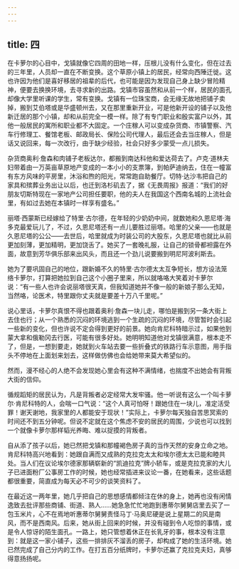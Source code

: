 ```yaml
---
---
---
```

title: 四
---




在卡萝尔的心目中，戈镇就像它四周的田地一样，压根儿没有什么变化，但在过去的三年里，人员却一直在不断变换。这个草原小镇上的居民，经常向西陲迁徙。这也许因为他们是喜好移居的祖辈的后代，也可能是因为发现自己身上缺少冒险精神，便要去换换环境，去寻求新的出路。戈镇市容虽然和从前一个样，居民的面孔却像大学里听课的学生，常有变换。戈镇有一位珠宝商，会无缘无故地把铺子卖掉，搬到艾伯塔或是华盛顿州去，又在那里重新开业，可是他新开设的铺子以及他新迁居的那个小镇，却和从前完全一模一样。除了有专门职业和殷实富户以外，其他一般居民的寓所和职业都不大固定。一个庄稼人可以变成杂货商、市镇警察、汽车行修理工、餐馆老板、邮政局长、保险公司代理人，最后还会去当庄稼人，但是话又说回来，每一次改行，由于缺少经验，社会只好多少蒙受一点儿损失。

杂货商奥利·詹森和肉铺子老板达尔，都搬到南达科他和爱达荷去了。卢克·道林夫妇带着由一万英亩草原地产变成的一本小小的支票簿，到帕萨迪纳去，住在一幢富有东方风味的平房里，沐浴和煦的阳光，常常跑自助餐厅。切特·达沙韦把自己的家具和殡葬业务出让以后，也迁到洛杉矶去了，据《无畏周报》报道：“我们的好朋友切斯特现在一家地产公司担任要职，他的夫人在我国这个西南名城的上流社会里，有如过去她在本镇时一样享有盛名。”

丽塔·西蒙斯已经嫁给了特里·古尔德，在年轻的少奶奶中间，就数她和久恩尼塔·海多克最爱玩儿了，不过，久恩尼塔还有一点儿要胜过丽塔。哈里的父亲——也就是久恩尼塔的公公——去世后，哈里就成为时装公司的大股东，久恩尼塔也就比从前更加刻薄，更加精明，更加饶舌了。她买了一套晚礼服，让自己的锁骨都袒露在外面，故意到芳华俱乐部来出风头，而且还一个劲儿说要搬到明尼阿波利斯去。

她为了要巩固自己的地位，跟新婚不久的特里·古尔德太太互争短长，想方设法笼络卡萝尔，打算把她拉到自己这个小圈子里来，所以就咯咯大笑着对卡萝尔说：“有一些人也许会说丽塔很天真，但我知道她并不像一般的新娘子那么无知，当然咯，论医术，特里跟你丈夫就是要差十万八千里呢。”

说心里话，卡萝尔真恨不得也跟着奥利·詹森一块儿走，哪怕是搬到另一条大街上去住也行；从一个熟悉的沉闷的环境逃到一个生疏的沉闷的环境，尽管暂时会引起一些新的变化，但也许说不定会得到更好的前景。她向肯尼科特暗示过，如果他到蒙大拿和俄勒冈去行医，可能有很多好处。她明明知道他对戈镇很满意，根本走不了，但是，一想到要走，她就到火车站去要一些折叠式的铁路行车示意图，用手指头不停地在上面划来划去，这样做仿佛也会给她带来莫大希望似的。

然而，漫不经心的人绝不会发现她心里会有这种不满情绪，也揣度不出她会有背叛大街的信仰。

循规蹈矩的居民认为，凡是背叛者必定经常大发牢骚。他一听说有这么一个叫卡萝尔·肯尼科特的人，会喘一口气说：“这个人真可怕呀！跟她住在一块儿，准定活受罪！谢天谢地，我家里的人都能安于现状！”实际上，卡萝尔每天独自苦思冥索的时间还不到五分钟呢。但说不定就在这个焦虑不安的居民的周围，少说也可以找到一个就像卡萝尔那样韬光养晦、难以捉摸的背叛者。

自从添了孩子以后，她已然把戈镇和那幢褐色房子真的当作天然的安身立命之地。肯尼科特高兴地看到：她跟自满而又成熟的克拉克太太和埃尔德太太已能和睦共处。当人们在议论埃尔德家那辆崭新的“凯迪拉克”牌小轿车，或是克拉克家的大儿子已进面粉厂公事房工作的时候，她也经常插进来议论一番，在她看来，这些话题都很重要，简直成为每天必不可少的谈笑资料了。

在最近这一两年里，她几乎把自己的思想感情都倾注在休的身上，她再也没有闲情逸致去批评那些商铺、街道、熟人……她急急忙忙地跑到惠蒂尔舅舅店里去买了一包玉米片，心不在焉地听惠蒂尔舅舅责怪马丁·马奥尼硬是说上星期二的风是南风，而不是西南风。后来，她从街上回来的时候，并没有碰到令人吃惊的事情，或是令人惊讶的陌生面孔。一路上，她只管想着休正在长乳牙的事，根本没有注意到：就是这一家小铺子，这些一排排灰不溜丢的房子，却构成了她的生活环境。她已然完成了自己分内的工作。在打五百分纸牌时，卡萝尔还赢了克拉克夫妇，真够得意扬扬呢。